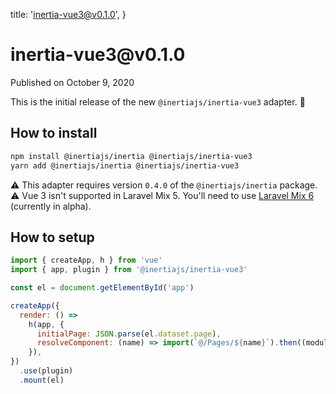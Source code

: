 
  title: 'inertia-vue3@v0.1.0',
}

<h1>inertia-vue3@v0.1.0</h1>

<div className="-mt-8 mb-12 text-base font-medium text-gray-600">Published on October 9, 2020</div>

This is the initial release of the new `@inertiajs/inertia-vue3` adapter. 🎉

## How to install

```bash
npm install @inertiajs/inertia @inertiajs/inertia-vue3
yarn add @inertiajs/inertia @inertiajs/inertia-vue3
```

⚠️ This adapter requires version `0.4.0` of the `@inertiajs/inertia` package.
⚠️ Vue 3 isn't supported in Laravel Mix 5. You'll need to use [Laravel Mix 6](https://github.com/JeffreyWay/laravel-mix/releases/tag/v6.0.0-alpha.0) (currently in alpha).

## How to setup

```js
import { createApp, h } from 'vue'
import { app, plugin } from '@inertiajs/inertia-vue3'

const el = document.getElementById('app')

createApp({
  render: () =>
    h(app, {
      initialPage: JSON.parse(el.dataset.page),
      resolveComponent: (name) => import(`@/Pages/${name}`).then((module) => module.default),
    }),
})
  .use(plugin)
  .mount(el)
```
